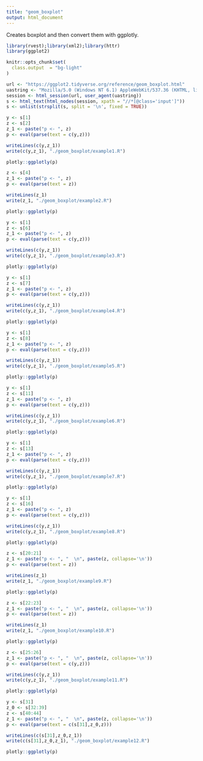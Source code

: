 ```yaml
---
title: "geom_boxplot"
output: html_document
---
```


Creates boxplot and then convert them with ggplotly.

```r
library(rvest);library(xml2);library(httr)
library(ggplot2)

knitr::opts_chunk$set(
  class.output  = "bg-light"
)
```

```r
url <- "https://ggplot2.tidyverse.org/reference/geom_boxplot.html"
uastring <- "Mozilla/5.0 (Windows NT 6.1) AppleWebKit/537.36 (KHTML, like Gecko) Chrome/88.0.4324.190 Safari/537.36"
session <- html_session(url, user_agent(uastring))
s <- html_text(html_nodes(session, xpath = "//*[@class='input']"))
s <- unlist(strsplit(s, split = '\n', fixed = TRUE))
```

```r
y <- s[1]
z <- s[2]
z_1 <- paste("p <- ", z)
p <- eval(parse(text = c(y,z)))
```

```r
writeLines(c(y,z_1))
write(c(y,z_1), "./geom_boxplot/example1.R")
```

```r
plotly::ggplotly(p)
```

```r
z <- s[4]
z_1 <- paste("p <- ", z)
p <- eval(parse(text = z))
```

```r
writeLines(z_1)
write(z_1, "./geom_boxplot/example2.R")
```

```r
plotly::ggplotly(p)
```

```r
y <- s[1]
z <- s[6]
z_1 <- paste("p <- ", z)
p <- eval(parse(text = c(y,z)))
```

```r
writeLines(c(y,z_1))
write(c(y,z_1), "./geom_boxplot/example3.R")
```

```r
plotly::ggplotly(p)
```

```r
y <- s[1]
z <- s[7]
z_1 <- paste("p <- ", z)
p <- eval(parse(text = c(y,z)))
```

```r
writeLines(c(y,z_1))
write(c(y,z_1), "./geom_boxplot/example4.R")
```

```r
plotly::ggplotly(p)
```

```r
y <- s[1]
z <- s[8]
z_1 <- paste("p <- ", z)
p <- eval(parse(text = c(y,z)))
```

```r
writeLines(c(y,z_1))
write(c(y,z_1), "./geom_boxplot/example5.R")
```

```r
plotly::ggplotly(p)
```

```r
y <- s[1]
z <- s[11]
z_1 <- paste("p <- ", z)
p <- eval(parse(text = c(y,z)))
```

```r
writeLines(c(y,z_1))
write(c(y,z_1), "./geom_boxplot/example6.R")
```

```r
plotly::ggplotly(p)
```

```r
y <- s[1]
z <- s[13]
z_1 <- paste("p <- ", z)
p <- eval(parse(text = c(y,z)))
```

```r
writeLines(c(y,z_1))
write(c(y,z_1), "./geom_boxplot/example7.R")
```

```r
plotly::ggplotly(p)
```

```r
y <- s[1]
z <- s[16]
z_1 <- paste("p <- ", z)
p <- eval(parse(text = c(y,z)))
```

```r
writeLines(c(y,z_1))
write(c(y,z_1), "./geom_boxplot/example8.R")
```

```r
plotly::ggplotly(p)
```

```r
z <- s[20:21]
z_1 <- paste("p <- ", "  \n", paste(z, collapse='\n'))
p <- eval(parse(text = z))
```

```r
writeLines(z_1)
write(z_1, "./geom_boxplot/example9.R")
```

```r
plotly::ggplotly(p)
```

```r
z <- s[22:23]
z_1 <- paste("p <- ", "  \n", paste(z, collapse='\n'))
p <- eval(parse(text = z))
```

```r
writeLines(z_1)
write(z_1, "./geom_boxplot/example10.R")
```

```r
plotly::ggplotly(p)
```

```r
z <- s[25:26]
z_1 <- paste("p <- ", "  \n", paste(z, collapse='\n'))
p <- eval(parse(text = c(y,z)))
```

```r
writeLines(c(y,z_1))
write(c(y,z_1), "./geom_boxplot/example11.R")
```

```r
plotly::ggplotly(p)
```

```r
y <- s[31]
z_0 <- s[32:39]
z <- s[40:44]
z_1 <- paste("p <- ", "  \n", paste(z, collapse='\n'))
p <- eval(parse(text = c(s[31],z_0,z)))
```

```r
writeLines(c(s[31],z_0,z_1))
write(c(s[31],z_0,z_1), "./geom_boxplot/example12.R")
```

```r
plotly::ggplotly(p)
```

